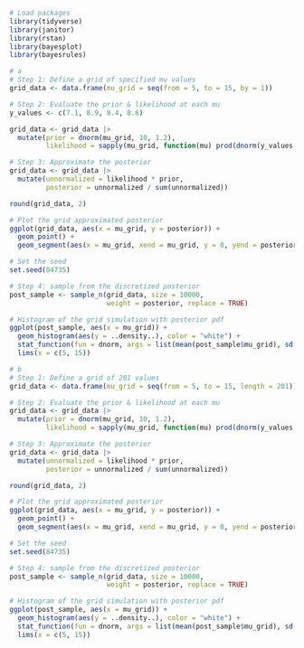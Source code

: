 ```r
# Load packages
library(tidyverse)
library(janitor)
library(rstan)
library(bayesplot)
library(bayesrules)
```

```r
# a
# Step 1: Define a grid of specified mu values
grid_data <- data.frame(mu_grid = seq(from = 5, to = 15, by = 1))
```

```r
# Step 2: Evaluate the prior & likelihood at each mu
y_values <- c(7.1, 8.9, 8.4, 8.6)

grid_data <- grid_data |>
  mutate(prior = dnorm(mu_grid, 10, 1.2),
         likelihood = sapply(mu_grid, function(mu) prod(dnorm(y_values, mu, 1.3))))
```

```r
# Step 3: Approximate the posterior
grid_data <- grid_data |>
  mutate(unnormalized = likelihood * prior,
         posterior = unnormalized / sum(unnormalized))

round(grid_data, 2)

# Plot the grid approximated posterior
ggplot(grid_data, aes(x = mu_grid, y = posterior)) + 
  geom_point() + 
  geom_segment(aes(x = mu_grid, xend = mu_grid, y = 0, yend = posterior))
```

```r
# Set the seed
set.seed(84735)

# Step 4: sample from the discretized posterior
post_sample <- sample_n(grid_data, size = 10000, 
                        weight = posterior, replace = TRUE)

# Histogram of the grid simulation with posterior pdf
ggplot(post_sample, aes(x = mu_grid)) + 
  geom_histogram(aes(y = ..density..), color = "white") + 
  stat_function(fun = dnorm, args = list(mean(post_sample$mu_grid), sd(post_sample$mu_grid))) + 
  lims(x = c(5, 15))
```

```r
# b
# Step 1: Define a grid of 201 values
grid_data <- data.frame(mu_grid = seq(from = 5, to = 15, length = 201))

# Step 2: Evaluate the prior & likelihood at each mu
grid_data <- grid_data |>
  mutate(prior = dnorm(mu_grid, 10, 1.2),
         likelihood = sapply(mu_grid, function(mu) prod(dnorm(y_values, mu, 1.3))))

# Step 3: Approximate the posterior
grid_data <- grid_data |>
  mutate(unnormalized = likelihood * prior,
         posterior = unnormalized / sum(unnormalized))
```

```r
round(grid_data, 2)
```

```r
# Plot the grid approximated posterior
ggplot(grid_data, aes(x = mu_grid, y = posterior)) + 
  geom_point() + 
  geom_segment(aes(x = mu_grid, xend = mu_grid, y = 0, yend = posterior))

# Set the seed
set.seed(84735)

# Step 4: sample from the discretized posterior
post_sample <- sample_n(grid_data, size = 10000, 
                        weight = posterior, replace = TRUE)

# Histogram of the grid simulation with posterior pdf
ggplot(post_sample, aes(x = mu_grid)) + 
  geom_histogram(aes(y = ..density..), color = "white") + 
  stat_function(fun = dnorm, args = list(mean(post_sample$mu_grid), sd(post_sample$mu_grid))) + 
  lims(x = c(5, 15))

```

